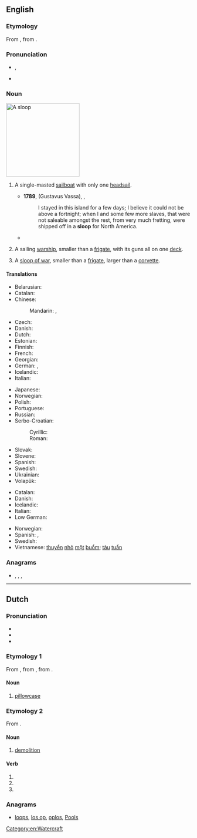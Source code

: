 ==English==
{{wikipedia}}

===Etymology===
From {{etyl|nl|en}} {{m|nl|sloep|}}, from {{etyl|dum|en}} {{m|dum|sloepen||to glide}}.

===Pronunciation===
* {{enPR|slo͞op}}, {{IPA|/sluːp/|lang=en}}
* {{rhymes|uːp|lang=en}}

===Noun===
[[Image:Rigging-sloop-berm.svg|thumb|200px|A sloop]]
{{en-noun}}

# {{lb|en|nautical}} A single-masted [[sailboat]] with only one [[headsail]].
#* '''1789''', {{w|Olaudah Equiano}} (Gustavus Vassa), ''{{w|The Interesting Narrative of the Life of Olaudah Equiano}}'',
#*: I stayed in this island for a few days; I believe it could not be above a fortnight; when I and some few more slaves, that were not saleable amongst the rest, from very much fretting, were shipped off in a '''sloop''' for North America.
#* {{quote-book|year=1898|author={{w|Winston Churchill (novelist)|Winston Churchill}}
|title={{w|The Celebrity}}|chapter=10
|passage=Mr. Cooke had had a '''sloop''' yacht built at Far Harbor, the completion of which had been delayed, and which was but just delivered.}}
# {{lb|en|military}} A sailing [[warship]], smaller than a [[frigate]], with its guns all on one [[deck]].
# A [[sloop of war]], smaller than a [[frigate]], larger than a [[corvette]].

====Translations====
{{trans-top|single-masted sailboat}}
* Belarusian: {{t|be|шлюп|m|tr=šljup|sc=Cyrl}}
* Catalan: {{t|ca|sloop|m}}
* Chinese:
*: Mandarin: {{t|cmn|單桅帆船|sc=Hani}}, {{t|cmn|单桅帆船|tr=dānwéi fánchuán|sc=Hani}}
* Czech: {{t|cs|šalupa|f}}
* Danish: {{t|da|slup}}
* Dutch: {{t+|nl|sloep|m|f}}
* Estonian: {{t+|et|luup}}
* Finnish: {{t+|fi|sluuppi}}
* French: {{t+|fr|sloop|m}}
* Georgian: {{t|ka|კანჯო|sc=Geor}}
* German: {{t|de|Slup|f}}, {{t+|de|Schaluppe|f}}
* Icelandic: {{t|is|slúppa}}
* Italian: {{t+|it|sloop|m}}
{{trans-mid}}
* Japanese: {{t|ja|スループ|tr=surūpu}}
* Norwegian: {{t|no|slupp}}
* Polish: {{t+|pl|slup|m}}
* Portuguese: {{t+|pt|chalupa|f}}
* Russian: {{t+|ru|шлюп|m}}
* Serbo-Croatian:
*: Cyrillic: {{t|sh|слуп|m|sc=Cyrl}}
*: Roman: {{t+|sh|slup|m}}
* Slovak: {{t|sk|šalupa|f}}
* Slovene: {{t|sl|slup|m}}
* Spanish: {{t|es|balandra|f}}
* Swedish: {{t|sv|slup}}
* Ukrainian: {{t|uk|шлюп|m|tr=šljup}}
* Volapük: {{t+|vo|jalup}}
{{trans-bottom}}

{{checktrans-top}}
* Catalan: {{t-check|ca|balandra|f}}
* Danish: {{t-check|da|slup}}
* Icelandic: {{t-check|is|slúppa}}
* Italian: {{t+check|it|corvetta|f}}
* Low German: {{t-check|nds|schlup}}
{{trans-mid}}
* Norwegian: {{t-check|no|slupp}}
* Spanish: {{t-check|es|balandra|f}}, {{t+check|es|chalupa|f}}
* Swedish: {{t-check|sv|slup}}
* Vietnamese: [[thuyền]] [[nhỏ]] [[một]] [[buồm]]; [[tàu]] [[tuần]] {{t+check|vi|tra}}
{{trans-bottom}}

===Anagrams===
* {{l|en|loops}}, {{l|en|polos}}, {{l|en|pools}}, {{l|en|spool}}

[[Category:en:Watercraft]]

----

==Dutch==

===Pronunciation===
* {{IPA|lang=nl|/sloːp/}}
* {{audio|Nl-sloop.ogg|Audio|lang=nl}}
* {{rhymes|oːp|lang=nl}}

===Etymology 1===
From {{inh|nl|dum|slope}}, from {{inh|nl|odt|*slōpa}}, from {{inh|nl|gem-pro|*slaupǭ}}.

====Noun====
{{nl-noun|c|-en|sloopje}}

# [[pillowcase]]

===Etymology 2===
From {{m|nl|slopen}}.

====Noun====
{{nl-noun|m|-|-}}

# [[demolition]]

====Verb====
{{nl-verb-form}}

# {{nl-verb form of|n=sg|t=past|m=ind|sluipen}}
# {{nl-verb form of|p=1|n=sg|t=pres|m=ind|slopen}}
# {{nl-verb form of|m=imp|slopen}}

===Anagrams===
* [[loops#Dutch|loops]], [[los op#Dutch|los op]], [[oplos#Dutch|oplos]], [[Pools#Dutch|Pools]]